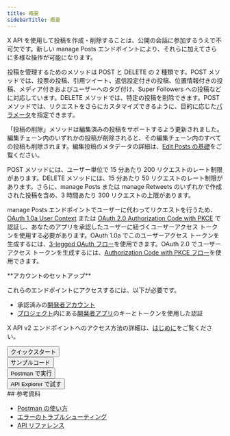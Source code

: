 ```yaml
---
title: 概要
sidebarTitle: 概要
---
```



X API を使用して投稿を作成・削除することは、公開の会話に参加するうえで不可欠です。新しい manage Posts エンドポイントにより、それらに加えてさらに多様な操作が可能になります。

投稿を管理するためのメソッドは POST と DELETE の 2 種類です。POST メソッドでは、投票の投稿、引用ツイート、返信設定付きの投稿、位置情報付きの投稿、メディア付きおよびユーザーへのタグ付け、Super Followers への投稿などに対応しています。DELETE メソッドでは、特定の投稿を削除できます。POST メソッドでは、リクエストをさらにカスタマイズできるように、目的に応じた[パラメータ](/ja/x-api/posts/creation-of-a-post)を指定できます。

「投稿の削除」メソッドは編集済みの投稿をサポートするよう更新されました。編集チェーン内のいずれかの投稿が削除されると、その編集チェーン内のすべての投稿も削除されます。編集投稿のメタデータの詳細は、[Edit Posts の基礎](/ja/x-api/fundamentals/edit-posts)をご覧ください。

POST メソッドには、ユーザー単位で 15 分あたり 200 リクエストのレート制限があります。DELETE メソッドには、15 分あたり 50 リクエストのレート制限があります。さらに、manage Posts または manage Retweets のいずれかで作成された投稿を含め、3 時間あたり 300 リクエストの上限があります。

manage Posts エンドポイントでユーザーに代わってリクエストを行うため、[OAuth 1.0a User Context](https://en.docs/authentication/oauth-1-0a) または [OAuth 2.0 Authorization Code with PKCE](https://en.docs/authentication/oauth-2-0/authorization-code) で認証し、あなたのアプリを承認したユーザーに紐づくユーザーアクセス トークンを使用する必要があります。OAuth 1.0a でこのユーザーアクセス トークンを生成するには、[3-legged OAuth フロー](https://en.docs/authentication/oauth-2-0/bearer-tokens)を使用できます。OAuth 2.0 でユーザーアクセス トークンを生成するには、[Authorization Code with PKCE フロー](https://en.docs/authentication/oauth-2-0/user-access-token)を使用できます。

<Info>
  **アカウントのセットアップ**

  これらのエンドポイントにアクセスするには、以下が必要です。

  - 承認済みの[開発者アカウント](https://en/portal/petition/essential/basic-info)
  - [プロジェクト](/ja/resources/fundamentals/projects)内にある[開発者アプリ](/ja/resources/fundamentals/developer-apps)のキーとトークンを使用した認証

  X API v2 エンドポイントへのアクセス方法の詳細は、[はじめに](/ja/x-api/getting-started/getting-access)をご覧ください。
</Info>

<Button href="/ja/x-api/posts/manage-tweets/quickstart">
  クイックスタート
</Button>

<br />

<Button href="https://github.com/xdevplatform/Twitter-API-v2-sample-code">
  サンプルコード
</Button>

<br />

<Button href="https://www.postman.com/xapidevelopers/">
  Postman で実行
</Button>

<br />

<Button href="https://developer.x.com/apitools/api?endpoint=/2/tweets&method=post">
  API Explorer で試す
</Button>

<div id="supporting-resources">
  ## 参考資料
</div>

- [Postman の使い方](/ja/tutorials/postman-getting-started)
- [エラーのトラブルシューティング](https://en/support/twitter-api)
- [API リファレンス](/ja/x-api/posts/manage-tweets/introduction)